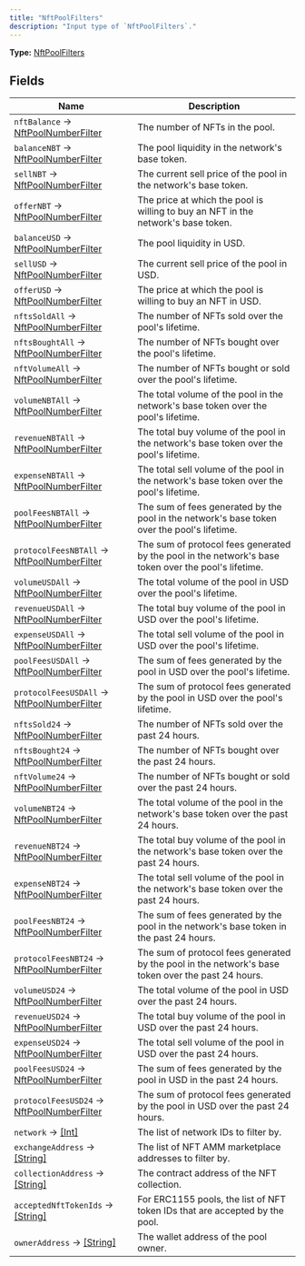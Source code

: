 ```yaml
---
title: "NftPoolFilters"
description: "Input type of `NftPoolFilters`."
---
```


**Type:** [NftPoolFilters](/api-reference/types/nftpoolfilters)

## Fields

| Name | Description |
|------|-------------|
| `nftBalance` → [NftPoolNumberFilter](/api-reference/types/nftpoolnumberfilter) | The number of NFTs in the pool. |
| `balanceNBT` → [NftPoolNumberFilter](/api-reference/types/nftpoolnumberfilter) | The pool liquidity in the network&#39;s base token. |
| `sellNBT` → [NftPoolNumberFilter](/api-reference/types/nftpoolnumberfilter) | The current sell price of the pool in the network&#39;s base token. |
| `offerNBT` → [NftPoolNumberFilter](/api-reference/types/nftpoolnumberfilter) | The price at which the pool is willing to buy an NFT in the network&#39;s base token. |
| `balanceUSD` → [NftPoolNumberFilter](/api-reference/types/nftpoolnumberfilter) | The pool liquidity in USD. |
| `sellUSD` → [NftPoolNumberFilter](/api-reference/types/nftpoolnumberfilter) | The current sell price of the pool in USD. |
| `offerUSD` → [NftPoolNumberFilter](/api-reference/types/nftpoolnumberfilter) | The price at which the pool is willing to buy an NFT in USD. |
| `nftsSoldAll` → [NftPoolNumberFilter](/api-reference/types/nftpoolnumberfilter) | The number of NFTs sold over the pool&#39;s lifetime. |
| `nftsBoughtAll` → [NftPoolNumberFilter](/api-reference/types/nftpoolnumberfilter) | The number of NFTs bought over the pool&#39;s lifetime. |
| `nftVolumeAll` → [NftPoolNumberFilter](/api-reference/types/nftpoolnumberfilter) | The number of NFTs bought or sold over the pool&#39;s lifetime. |
| `volumeNBTAll` → [NftPoolNumberFilter](/api-reference/types/nftpoolnumberfilter) | The total volume of the pool in the network&#39;s base token over the pool&#39;s lifetime. |
| `revenueNBTAll` → [NftPoolNumberFilter](/api-reference/types/nftpoolnumberfilter) | The total buy volume of the pool in the network&#39;s base token over the pool&#39;s lifetime. |
| `expenseNBTAll` → [NftPoolNumberFilter](/api-reference/types/nftpoolnumberfilter) | The total sell volume of the pool in the network&#39;s base token over the pool&#39;s lifetime. |
| `poolFeesNBTAll` → [NftPoolNumberFilter](/api-reference/types/nftpoolnumberfilter) | The sum of fees generated by the pool in the network&#39;s base token over the pool&#39;s lifetime. |
| `protocolFeesNBTAll` → [NftPoolNumberFilter](/api-reference/types/nftpoolnumberfilter) | The sum of protocol fees generated by the pool in the network&#39;s base token over the pool&#39;s lifetime. |
| `volumeUSDAll` → [NftPoolNumberFilter](/api-reference/types/nftpoolnumberfilter) | The total volume of the pool in USD over the pool&#39;s lifetime. |
| `revenueUSDAll` → [NftPoolNumberFilter](/api-reference/types/nftpoolnumberfilter) | The total buy volume of the pool in USD over the pool&#39;s lifetime. |
| `expenseUSDAll` → [NftPoolNumberFilter](/api-reference/types/nftpoolnumberfilter) | The total sell volume of the pool in USD over the pool&#39;s lifetime. |
| `poolFeesUSDAll` → [NftPoolNumberFilter](/api-reference/types/nftpoolnumberfilter) | The sum of fees generated by the pool in USD over the pool&#39;s lifetime. |
| `protocolFeesUSDAll` → [NftPoolNumberFilter](/api-reference/types/nftpoolnumberfilter) | The sum of protocol fees generated by the pool in USD over the pool&#39;s lifetime. |
| `nftsSold24` → [NftPoolNumberFilter](/api-reference/types/nftpoolnumberfilter) | The number of NFTs sold over the past 24 hours. |
| `nftsBought24` → [NftPoolNumberFilter](/api-reference/types/nftpoolnumberfilter) | The number of NFTs bought over the past 24 hours. |
| `nftVolume24` → [NftPoolNumberFilter](/api-reference/types/nftpoolnumberfilter) | The number of NFTs bought or sold over the past 24 hours. |
| `volumeNBT24` → [NftPoolNumberFilter](/api-reference/types/nftpoolnumberfilter) | The total volume of the pool in the network&#39;s base token over the past 24 hours. |
| `revenueNBT24` → [NftPoolNumberFilter](/api-reference/types/nftpoolnumberfilter) | The total buy volume of the pool in the network&#39;s base token over the past 24 hours. |
| `expenseNBT24` → [NftPoolNumberFilter](/api-reference/types/nftpoolnumberfilter) | The total sell volume of the pool in the network&#39;s base token over the past 24 hours. |
| `poolFeesNBT24` → [NftPoolNumberFilter](/api-reference/types/nftpoolnumberfilter) | The sum of fees generated by the pool in the network&#39;s base token in the past 24 hours. |
| `protocolFeesNBT24` → [NftPoolNumberFilter](/api-reference/types/nftpoolnumberfilter) | The sum of protocol fees generated by the pool in the network&#39;s base token over the past 24 hours. |
| `volumeUSD24` → [NftPoolNumberFilter](/api-reference/types/nftpoolnumberfilter) | The total volume of the pool in USD over the past 24 hours. |
| `revenueUSD24` → [NftPoolNumberFilter](/api-reference/types/nftpoolnumberfilter) | The total buy volume of the pool in USD over the past 24 hours. |
| `expenseUSD24` → [NftPoolNumberFilter](/api-reference/types/nftpoolnumberfilter) | The total sell volume of the pool in USD over the past 24 hours. |
| `poolFeesUSD24` → [NftPoolNumberFilter](/api-reference/types/nftpoolnumberfilter) | The sum of fees generated by the pool in USD in the past 24 hours. |
| `protocolFeesUSD24` → [NftPoolNumberFilter](/api-reference/types/nftpoolnumberfilter) | The sum of protocol fees generated by the pool in USD over the past 24 hours. |
| `network` → [[Int]](/api-reference/types/int) | The list of network IDs to filter by. |
| `exchangeAddress` → [[String]](/api-reference/types/string) | The list of NFT AMM marketplace addresses to filter by. |
| `collectionAddress` → [[String]](/api-reference/types/string) | The contract address of the NFT collection. |
| `acceptedNftTokenIds` → [[String]](/api-reference/types/string) | For ERC1155 pools, the list of NFT token IDs that are accepted by the pool. |
| `ownerAddress` → [[String]](/api-reference/types/string) | The wallet address of the pool owner. |

